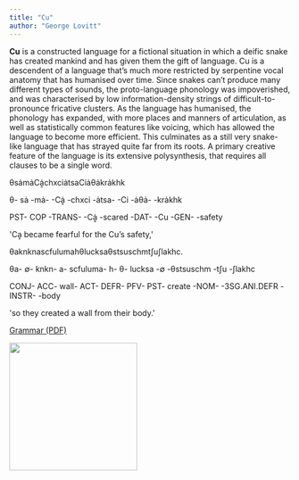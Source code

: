 ```yaml
---
title: "Cu"
author: "George Lovitt"
---
```


**Cu** is a constructed language for a fictional situation in which a deific snake has created mankind and has given them the gift of language. Cu is a descendent of a language that's much more restricted by serpentine vocal anatomy that has humanised over time. Since snakes can't produce many different types of sounds, the proto-language phonology was impoverished, and was characterised by low information-density strings of difficult-to-pronounce fricative clusters. As the language has humanised, the phonology has expanded, with more places and manners of articulation, as well as statistically common features like voicing, which has allowed the language to become more efficient. This culminates as a still very snake-like language that has strayed quite far from its roots. A primary creative feature of the language is its extensive polysynthesis, that requires all clauses to be a single word.

```{=html}
<div data-gloss>
  <p class="gloss__line--original">θsȧmȧCḁ̇chxciȧtsaCiȧθȧkrȧkhk</p>
  <p>θ- sȧ -mȧ- -Cḁ̇ -chxci -ȧtsa- -Ci -ȧθȧ- -krȧkhk</p>
  <p>PST- COP -TRANS- -Cḁ̇ -scared -DAT- -Cu -GEN- -safety</p>
  <p>'Cḁ became fearful for the Cu’s safety,'</p>
</div>

<div data-gloss>
  <p class="gloss__line--original">θaknknascfulumahθlucksaθstsuschmtʃuʃlakhc.</p>
  <p>θa- ∅- knkn- a- scfuluma- h- θ- lucksa -∅ -θstsuschm -tʃu -ʃlakhc</p>
  <p>CONJ- ACC- wall- ACT- DEFR- PFV- PST- create -NOM- -3SG.ANI.DEFR -INSTR- -body</p>
  <p>'so they created a wall from their body.'</p>
</div>

<a class="btn btn-primary" href="../showcase/cu-lovitt.pdf" target="_blank" role="button">Grammar (PDF)</a>
```
![](img/cu-lovitt.png){width="229"}
